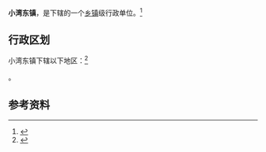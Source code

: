 {{中国乡级行政区|53/29/26/102/000}}

'''小湾东镇'''，是{{PRC admin/fullname|53/29/26/102/000|3}}下辖的一个[[乡镇|乡镇]]级行政单位。<ref>{{PRC admin/ref sgc|{{PRC admin/parent|53/29/26/102/000}}}}</ref>

== 行政区划 ==

小湾东镇下辖以下地区：<ref>{{PRC admin/ref sgc|53/29/26/102/000}}</ref>

{{PRC admin/children|53/29/26/102/000}}。

== 参考资料 ==

{{reflist}}

{{行政区划小作品}}
{{PRC admin/navcat|53/29/26/102/000}}